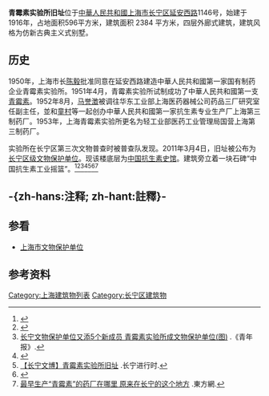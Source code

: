 {{Citation style|time=2020-09-12T23:50:23+00:00}}
'''青霉素实验所旧址'''位于[[中華人民共和國|中華人民共和國]][[上海市|上海市]][[长宁区|长宁区]][[延安西路_(上海)|延安西路]]1146号，始建于1916年，占地面积596平方米，建筑面积 2384 平方米，四层外廊式建筑，建筑风格为仿新古典主义式别墅。

==历史==
1950年，上海市长[[陈毅|陈毅]]批准同意在延安西路建造中華人民共和國第一家国有制药企业青霉素实验所。1951年4月，青霉素实验所试制成功了中華人民共和國第一支[[青霉素|青霉素]]。1952年8月，[[马誉澂|马誉澂]]被调往华东工业部上海医药器械公司药品三厂研究室任副主任，並和[[童村|童村]]等一起创办中華人民共和國第一家抗生素专业生产厂上海第三制药厂。1953年，上海青霉素实验所更名为轻工业部医药工业管理局国营上海第三制药厂{{NoteTag|现[[上海新先锋药业公司|上海新先锋药业公司]]}}。

实验所在长宁区第三次文物普查时被普查队发现。2011年3月4日，旧址被公布为[[长宁区文物保护单位|长宁区级文物保护单位]]。现该楼底层为[[中国抗生素史馆|中国抗生素史馆]]。建筑旁立着一块石碑“中国抗生素工业摇篮”。<ref>{{cite web|url=http://www.shzgd.org/renda/zgd2014/n34649/n34657/n34661/u1ai6210190.html|title=中国致公党上海市委员会|website=www.shzgd.org|access-date=2020-09-12|archive-date=2020-09-12|archive-url=https://web.archive.org/web/20200912123424/http://www.shzgd.org/renda/zgd2014/n34649/n34657/n34661/u1ai6210190.html|dead-url=no}}</ref><ref>{{cite web|url=http://www.cnepaper.com/cnsb/html/2011-06/07/content_11_1.htm|title=长宁时报数字报刊平台|website=www.cnepaper.com|access-date=2020-09-12|archive-date=2011-09-18|archive-url=https://web.archive.org/web/20110918160351/http://www.cnepaper.com/cnsb/html/2011-06/07/content_11_1.htm|dead-url=no}}</ref><ref>[http://roll.sohu.com/20110612/n309967797.shtml 长宁文物保护单位又添5个新成员 青霉素实验所成文物保护单位(图)] {{Wayback|url=http://roll.sohu.com/20110612/n309967797.shtml |date=20200912123330 }}.《青年报》.</ref><ref>{{cite web|url=https://biotech.ecust.edu.cn/2016/1020/c7853a56797/page.htm|title=我国抗生素工业开拓者之一，抗生素研究及教学领域的先驱|website=biotech.ecust.edu.cn}}</ref><ref>[http://m.ajmide.com/p.html?p=19445&t=10009526 【长宁文博】青霉素实验所旧址] {{Wayback|url=http://m.ajmide.com/p.html?p=19445&t=10009526 |date=20200912123207 }}.长宁进行时.</ref><ref>{{cite web|url=http://www.shtong.gov.cn/Newsite/node2/node2245/node66500/node66501/index.html|title=序|website=www.shtong.gov.cn|access-date=2020-09-12|archive-date=2019-11-27|archive-url=https://web.archive.org/web/20191127235600/http://www.shtong.gov.cn/Newsite/node2/node2245/node66500/node66501/index.html|dead-url=no}}</ref><ref>[http://shzw.eastday.com/eastday/city/gk/20191121/u1ai20168605.html 最早生产“青霉素”的药厂在哪里 原来在长宁的这个地方] {{Wayback|url=http://shzw.eastday.com/eastday/city/gk/20191121/u1ai20168605.html |date=20200912122815 }}.東方網.</ref>

== -{zh-hans:注释; zh-hant:註釋}- ==
{{NoteFoot}}

==参看==
*[[上海市文物保护单位|上海市文物保护单位]]

==参考资料==
{{reflist}}

[[Category:上海建筑物列表|Category:上海建筑物列表]]
[[Category:长宁区建筑物|Category:长宁区建筑物]]